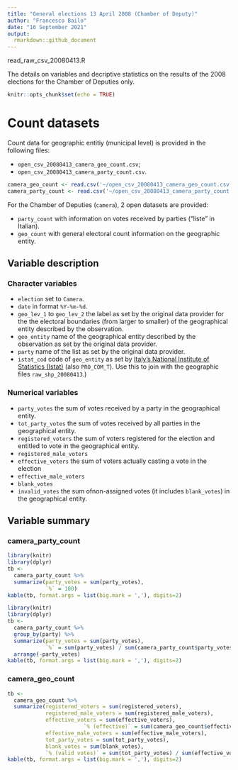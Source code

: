 ```yaml
---
title: "General elections 13 April 2008 (Chamber of Deputy)"
author: "Francesco Bailo"
date: "16 September 2021"
output: 
  rmarkdown::github_document
---
```


read_raw_csv_20080413.R

The details on variables and decriptive statistics on the results of the 2008 elections for the Chamber of Deputies only.


```r
knitr::opts_chunk$set(echo = TRUE)
```

# Count datasets

Count data for geographic entitiy (municipal level) is provided in the following files:

* `open_csv_20080413_camera_geo_count.csv`;
* `open_csv_20080413_camera_party_count.csv`.

```r
camera_geo_count <- read.csv('~/open_csv_20080413_camera_geo_count.csv')
camera_party_count <- read.csv('~/open_csv_20080413_camera_party_count.csv')
```

For the Chamber of Deputies (`camera`), 2 open datasets are provided: 

* `party_count` with information on votes received by parties ("liste" in Italian).
* `geo_count` with general electoral count information on the geographic entity.

## Variable description

### Character variables
* `election` set to `Camera`.
* `date` in format `%Y-%m-%d`.
* `geo_lev_1` to `geo_lev_2` the label as set by the original data provider for the the electoral boundaries (from larger to smaller) of the geographical entity described by the observation.
* `geo_entity` name of the geographical entity described by the observation as set by the original data provider.
* `party` name of the list as set by the original data provider.
* `istat_cod` code of `geo_entity` as set by [Italy's National Institute of Statistics (Istat)](https://en.wikipedia.org/wiki/National_Institute_of_Statistics_(Italy)) (also `PRO_COM_T`). Use this to join with the geographic files `raw_shp_20080413`.) 

### Numerical variables
* `party_votes` the sum of votes received by a party in the geographical entity.
* `tot_party_votes` the sum of votes received by all parties in the geographical entity.
* `registered_voters` the sum of voters registered for the election and entitled to vote in the geographical entity.
* `registered_male_voters`
* `effective_voters` the sum of voters actually casting a vote in the election
* `effective_male_voters`
* `blank_votes`
* `invalid_votes` the sum ofnon-assigned votes (it includes `blank_votes`) in the geographical entity.

## Variable summary

### camera_party_count

```r
library(knitr)
library(dplyr)
tb <- 
  camera_party_count %>%
  summarize(party_votes = sum(party_votes),
            `%` = 100)
kable(tb, format.args = list(big.mark = ','), digits=2)
```

```r
library(knitr)
library(dplyr)
tb <- 
  camera_party_count %>%
  group_by(party) %>%
  summarize(party_votes = sum(party_votes),
            `%` = sum(party_votes) / sum(camera_party_count$party_votes) * 100) %>%
  arrange(-party_votes)
kable(tb, format.args = list(big.mark = ','), digits=2)
```

### camera_geo_count

```r
tb <-
  camera_geo_count %>%
  summarize(registered_voters = sum(registered_voters),
            registered_male_voters = sum(registered_male_voters),
            effective_voters = sum(effective_voters),
                        `% (effective)` = sum(camera_geo_count$effective_voters) / sum(camera_geo_count$registered_voters) * 100,
            effective_male_voters = sum(effective_male_voters),
            tot_party_votes = sum(tot_party_votes),
            blank_votes = sum(blank_votes),
            `% (valid votes)` = sum(tot_party_votes) / sum(effective_voters) * 100)
kable(tb, format.args = list(big.mark = ','), digits=2)

```
